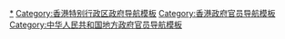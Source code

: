 [[Category:香港政府官員|*]]
[[Category:香港特别行政区政府导航模板|Category:香港特别行政区政府导航模板]]
[[Category:香港政府官员导航模板|Category:香港政府官员导航模板]]
[[Category:中华人民共和国地方政府官员导航模板|Category:中华人民共和国地方政府官员导航模板]]